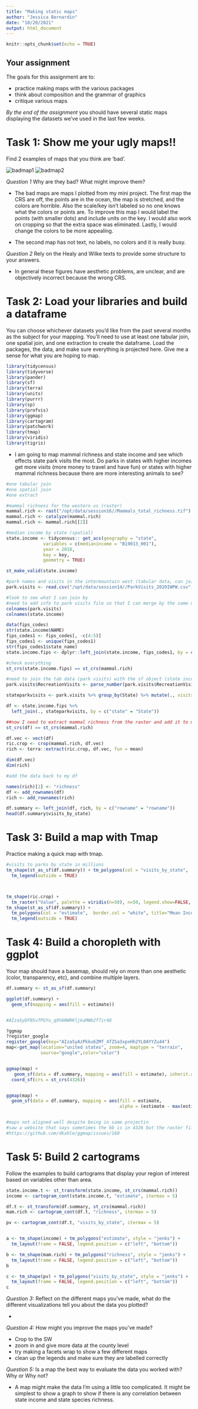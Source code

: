 ```yaml
---
title: "Making static maps"
author: "Jessica Bernardin"
date: "10/20/2021"
output: html_document
---
```


```r
knitr::opts_chunk$set(echo = TRUE)
```


## Your assignment

The goals for this assignment are to:

- practice making maps with the various packages
- think about composition and the grammar of graphics
- critique various maps

_By the end of the assignment_ you should have several static maps displaying the datasets we've used in the last few weeks.

# Task 1: Show me your ugly maps!!
Find 2 examples of maps that you think are 'bad'. 

![badmap1](miniproject_badmap.png)
![badmap2](watershed_badmap.png)


_Question 1_ Why are they bad? What might improve them? 

- The bad maps are maps I plotted from my mini project.  The first map the CRS are off, the points are in the ocean, the map is stretched, and the colors are horrible.  Also the scale/key isn't labeled so no one knows what the colors or points are.  To improve this map I would label the points (with smaller dots) and include units on the key.  I would also work on cropping so that the extra space was eliminated.  Lastly, I would change the colors to be more appealing.

- The second map has not text, no labels, no colors and it is really busy.

_Question 2_ Rely on the Healy and Wilke texts to provide some structure to your answers.

- In general these figures have aesthetic problems, are unclear, and are objectively incorrect because the wrong CRS.

# Task 2: Load your libraries and build a dataframe
You can choose whichever datasets you'd like from the past several months as the subject for your mapping. You'll need to use at least one tabular join, one spatial join, and one extraction to create the dataframe. Load the packages, the data, and make sure everything is projected here. Give me a sense for what you are hoping to map.

```r

library(tidycensus)
library(tidyverse)
library(pander)
library(sf)
library(terra)
library(units)
library(purrr)
library(sp)
library(profvis)
library(ggmap)
library(cartogram)
library(patchwork)
library(tmap)
library(viridis)
library(tigris)

```

- I am going to map mammal richness and state income and see which effects state park visits the most.  Do parks in states with higher incomes get more visits (more money to travel and have fun) or states with higher mammal richness because there are more interesting animals to see?

```r

#one tabular join
#one spatial join
#one extract

#mammal richness for the western us (raster)
mammal.rich <- rast("/opt/data/session16//Mammals_total_richness.tif")
mammal.rich <- catalyze(mammal.rich)
mammal.rich <- mammal.rich[[2]]

#median income by state (spatial)
state.income <- tidycensus:: get_acs(geography = "state", 
              variables = c(medianincome = "B19013_001"),
              year = 2018,
              key = key,
              geometry = TRUE)

st_make_valid(state.income)

#park names and visits in the intermountain west (tabular data, can join by state)
park.visits <- read.csv("/opt/data/session14//ParkVisits_2020IWPW.csv", skip = 3)

#look to see what I can join by
#need to add info to park visits file so that I can merge by the same name
colnames(park.visits)
colnames(state.income)

data(fips_codes)
str(state.income$NAME)
fips_codes1 <- fips_codes[, -c(4:5)]
fips_codes1 <- unique(fips_codes1)
str(fips_codes1$state_name)
state.income.fips <- dplyr::left_join(state.income, fips_codes1, by = c("NAME" = "state_name"))

#check everything
st_crs(state.income.fips) == st_crs(mammal.rich)

#need to join the tab data (park visits) with the sf object (state income)
park.visits$RecreationVisits <- parse_number(park.visits$RecreationVisits)

stateparkvisits <- park.visits %>% group_by(State) %>% mutate(., visits_by_state = sum(RecreationVisits, na.rm = TRUE)) %>% distinct(., State, .keep_all = TRUE)

df <- state.income.fips %>% 
  left_join(., stateparkvisits, by = c("state" = "State"))

##now I need to extract mammal richness from the raster and add it to my new dataframe
st_crs(df) == st_crs(mammal.rich)

df.vec <- vect(df)
ric.crop <- crop(mammal.rich, df.vec)
rich <- terra::extract(ric.crop, df.vec, fun = mean)

dim(df.vec)
dim(rich)

#add the data back to my df

names(rich)[2] <- "richness"
df <- add_rownames(df)
rich <- add_rownames(rich)

df.summary <- left_join(df, rich, by = c("rowname" = "rowname"))
head(df.summary$visits_by_state)
```


# Task 3: Build a map with Tmap
Practice making a quick map with tmap. 

```r
#visits to parks by state in millions
tm_shape(st_as_sf(df.summary)) + tm_polygons(col = "visits_by_state",  border.col = "white") + 
  tm_legend(outside = TRUE)



tm_shape(ric.crop) +
  tm_raster("Value", palette = viridis(n=50), n=50, legend.show=FALSE, legend.hist = TRUE, legend.hist.title = "Species Richness") +
tm_shape(st_as_sf(df.summary)) +
  tm_polygons(col = "estimate",  border.col = "white", title="Mean Income") + 
  tm_legend(outside = TRUE)

```

# Task 4: Build a choropleth with ggplot
Your map should have a basemap, should rely on more than one aesthetic (color, transparency, etc), and combine multiple layers.

```r
df.summary <- st_as_sf(df.summary)

ggplot(df.summary) +
  geom_sf(mapping = aes(fill = estimate))


#AIzaSyDFBSvTPGYu_q9h6NWRKljkaMWb2f7ir48

?ggmap
?register_google
register_google(key="AIzaSyAzPkku6ZMf_4fZSa3xpxHh2YL0AYYZu44")
map<-get_map(location="united states", zoom=4, maptype = "terrain",
             source="google",color="color")


ggmap(map) +
   geom_sf(data = df.summary, mapping = aes(fill = estimate), inherit.aes = FALSE) +
  coord_sf(crs = st_crs(4326))


ggmap(map) +
  geom_sf(data = df.summary, mapping = aes(fill = estimate, 
                                           alpha = (estimate - max(estimate, na.rm=TRUE))/(max(estimate, na.rm=TRUE)-min(estimate, na.rm = TRUE))), inherit.aes = FALSE) + scale_fill_viridis(option="magma") + coord_sf(crs = st_crs(4326))


#maps not aligned well despite being in same projectin
#saw a website that says sometimes the bb is in 4326 but the raster file is in a different crs
#https://github.com/dkahle/ggmap/issues/160

```


# Task 5: Build 2 cartograms
Follow the examples to build cartograms that display your region of interest based on variables other than area.

```r
state.income.t <- st_transform(state.income, st_crs(mammal.rich))
income <- cartogram_cont(state.income.t, "estimate", itermax = 5)

df.t <- st_transform(df.summary, st_crs(mammal.rich))
mam.rich <- cartogram_cont(df.t, "richness", itermax = 5)

pv <- cartogram_cont(df.t, "visits_by_state", itermax = 5)


a <- tm_shape(income) + tm_polygons("estimate", style = "jenks") +
  tm_layout(frame = FALSE, legend.position = c("left", "bottom")) 

b <- tm_shape(mam.rich) + tm_polygons("richness", style = "jenks") +
  tm_layout(frame = FALSE, legend.position = c("left", "bottom"))
b

c <- tm_shape(pv) + tm_polygons("visits_by_state", style = "jenks") +
  tm_layout(frame = FALSE, legend.position = c("left", "bottom"))
c

```




_Question 3:_ Reflect on the different maps you've made, what do the different visualizations tell you about the data you plotted?

- 

_Question 4:_ How might you improve the maps you've made?

- Crop to the SW
- zoom in and give more data at the county level
- try making a facets wrap to show a few different maps
- clean up the legends and make sure they are labelled correctly

_Question 5:_ Is a map the best way to evaluate the data you worked with? Why or Why not?

- A map might make the data I'm using a little too complicated.  It might be simplest to show a graph to show if there is any correlation between state income and state species richness.  
